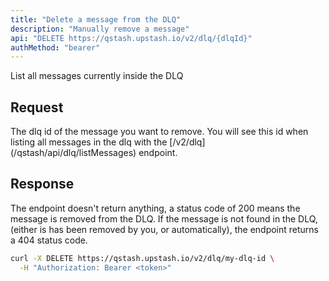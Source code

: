 ```yaml
---
title: "Delete a message from the DLQ"
description: "Manually remove a message"
api: "DELETE https://qstash.upstash.io/v2/dlq/{dlqId}"
authMethod: "bearer"
---
```


List all messages currently inside the DLQ

## Request

<ParamField path="dlqId" type="string">
  The dlq id of the message you want to remove. You will see this id when
  listing all messages in the dlq with the
  [/v2/dlq](/qstash/api/dlq/listMessages) endpoint.
</ParamField>

## Response

The endpoint doesn't return anything, a status code of 200 means the message is removed from the DLQ.
If the message is not found in the DLQ, (either is has been removed by you, or automatically), the endpoint returns a 404 status code.

<RequestExample>

```sh
curl -X DELETE https://qstash.upstash.io/v2/dlq/my-dlq-id \
  -H "Authorization: Bearer <token>"
```

</RequestExample>
